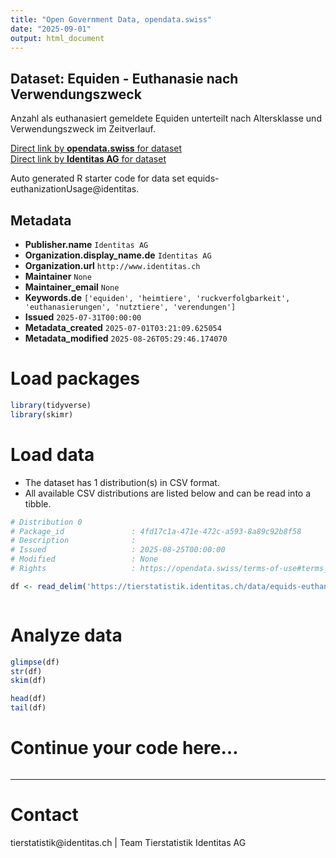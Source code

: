 ```yaml
---
title: "Open Government Data, opendata.swiss"
date: "2025-09-01"
output: html_document
---
```


## Dataset: Equiden - Euthanasie nach Verwendungszweck

Anzahl als euthanasiert gemeldete Equiden unterteilt nach Altersklasse und Verwendungszweck im Zeitverlauf.

[Direct link by **opendata.swiss** for dataset](https://opendata.swiss/de/dataset/equiden-euthanasie-nach-verwendungszweck)<br>
[Direct link by **Identitas AG** for dataset](https://tierstatistik.identitas.ch/)

Auto generated R starter code for data set equids-euthanizationUsage@identitas.

## Metadata

- **Publisher.name** `Identitas AG`
- **Organization.display_name.de** `Identitas AG`
- **Organization.url** `http://www.identitas.ch`
- **Maintainer** `None`
- **Maintainer_email** `None`
- **Keywords.de** `['equiden', 'heimtiere', 'ruckverfolgbarkeit', 'euthanasierungen', 'nutztiere', 'verendungen']`
- **Issued** `2025-07-31T00:00:00`
- **Metadata_created** `2025-07-01T03:21:09.625054`
- **Metadata_modified** `2025-08-26T05:29:46.174070`


# Load packages

```r

library(tidyverse)
library(skimr)

```

# Load data

-   The dataset has 1 distribution(s) in CSV format.
-   All available CSV distributions are listed below and can be read into a tibble.

```r

# Distribution 0
# Package_id               : 4fd17c1a-471e-472c-a593-8a89c92b8f58
# Description              : 
# Issued                   : 2025-08-25T00:00:00
# Modified                 : None
# Rights                   : https://opendata.swiss/terms-of-use#terms_by

df <- read_delim('https://tierstatistik.identitas.ch/data/equids-euthanizationUsage.csv')



```

# Analyze data

```r

glimpse(df)
str(df)
skim(df)

head(df)
tail(df)

```

# Continue your code here...

```r

```

------------------------------------------------------------------------

# Contact

tierstatistik@identitas.ch | Team Tierstatistik Identitas AG
